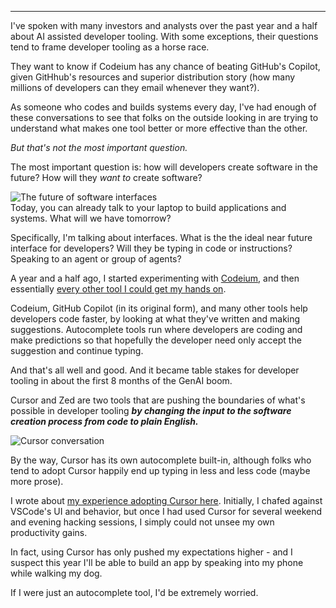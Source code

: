 




--- 

I've spoken with many investors and analysts over the past year and a half about AI assisted developer tooling. With some exceptions, their questions tend to frame developer tooling 
as a horse race. 

They want to know if Codeium has any chance of beating GitHub's Copilot, given GitHhub's resources and superior distribution story (how many millions of developers can they email whenever they want?).

As someone who codes and builds systems every day, I've had enough of these conversations to see that folks on the outside looking in are trying to understand what makes one tool better or more effective than the other. 

*But that's not the most important question.*

The most important question is: how will developers create software in the future?  How will they *want to* create software?

<Image src={futureOfSoftwareCreation} alt="The future of software interfaces" />

<figcaption>Today, you can already talk to your laptop to build applications and systems. What will we have tomorrow?</figcaption>

Specifically, I'm talking about interfaces. What is the the ideal near future interface for developers? Will they be typing in code or instructions? Speaking to an agent or group of agents?

A year and a half ago, I started experimenting with [Codeium](/blog/codeium-review), and then essentially [every other tool I could get my hands on](/devtools).

Codeium, GitHub Copilot (in its original form), and many other tools help developers code faster, by looking at what they've written and making suggestions. Autocomplete tools run where developers are coding and make predictions so that hopefully 
the developer need only accept the suggestion and continue typing.

And that's all well and good. And it became table stakes for developer tooling in about the first 8 months of the GenAI boom. 

Cursor and Zed are two tools that are pushing the boundaries of what's possible in developer tooling ***by changing the input to the software creation process from code to plain English.***

<Image src={cursorConversation} alt="Cursor conversation" />

By the way, Cursor has its own autocomplete built-in, although folks who tend to adopt Cursor happily end up typing in less and less code (maybe more prose).

I wrote about [my experience adopting Cursor here](/blog/cursor-review). Initially, I chafed against VSCode's UI and behavior, but once I had used Cursor for several weekend and evening hacking sessions, I simply 
could not unsee my own productivity gains. 

In fact, using Cursor has only pushed my expectations higher - and I suspect this year I'll be able to build an app by speaking into my phone while walking my dog.

If I were just an autocomplete tool, I'd be extremely worried.